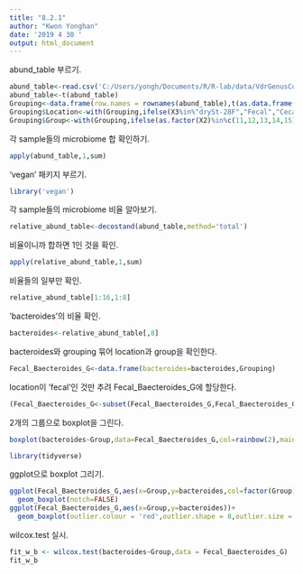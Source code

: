 ---
title: "8.2.1"
author: "Kwon Yonghan"
date: '2019 4 30 '
output: html_document
---

abund_table 부르기.
```{r}
abund_table<-read.csv('C:/Users/yongh/Documents/R/R-lab/data/VdrGenusCounts.csv',row.names = 1,check.names=F)
abund_table<-t(abund_table)
Grouping<-data.frame(row.names = rownames(abund_table),t(as.data.frame(strsplit(rownames(abund_table),"_"))))
Grouping$Location<-with(Grouping,ifelse(X3%in%"drySt-28F","Fecal","Cecal"))
Grouping$Group<-with(Grouping,ifelse(as.factor(X2)%in%c(11,12,13,14,15),c("Vdr-/-"),c("WT")))
```

각 sample들의 microbiome 합 확인하기.
```{r}
apply(abund_table,1,sum)
```

'vegan' 패키지 부르기.
```{r}
library('vegan')
```

각 sample들의 microbiome 비율 알아보기.
```{r}
relative_abund_table<-decostand(abund_table,method='total')
```

비율이니까 합하면 1인 것을 확인.
```{r}
apply(relative_abund_table,1,sum)
```

비율들의 일부만 확인.
```{r}
relative_abund_table[1:16,1:8]
```

'bacteroides'의 비율 확인.
```{r}
bacteroides<-relative_abund_table[,8]
```

bacteroides와 grouping 묶어 location과 group을 확인한다.
```{r}
Fecal_Baecteroides_G<-data.frame(bacteroides=bacteroides,Grouping)
```

location이 'fecal'인 것만 추려 Fecal_Baecteroides_G에 할당한다.
```{r}
(Fecal_Baecteroides_G<-subset(Fecal_Baecteroides_G,Fecal_Baecteroides_G$Location=="Fecal"))
```

2개의 그룹으로 boxplot을 그린다.
```{r}
boxplot(bacteroides~Group,data=Fecal_Baecteroides_G,col=rainbow(2),main="Bacteroides in Vdr WT/KO mice")
```

```{r}
library(tidyverse)
```

ggplot으로 boxplot 그리기.
```{r}
ggplot(Fecal_Baecteroides_G,aes(x=Group,y=bacteroides,col=factor(Group)))+
  geom_boxplot(notch=FALSE)
ggplot(Fecal_Baecteroides_G,aes(x=Group,y=bacteroides))+
  geom_boxplot(outlier.colour = 'red',outlier.shape = 8,outlier.size = 4)
```

wilcox.test 실시.
```{r}
fit_w_b <- wilcox.test(bacteroides~Group,data = Fecal_Baecteroides_G)
fit_w_b
```

